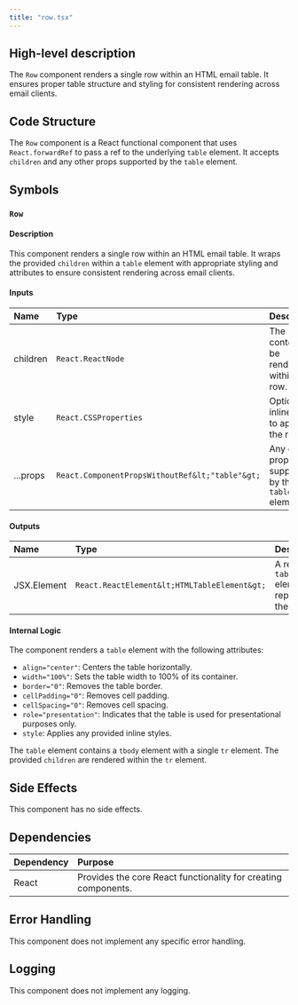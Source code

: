 ```yaml
---
title: "row.tsx"
---
```


## High-level description
The `Row` component renders a single row within an HTML email table. It ensures proper table structure and styling for consistent rendering across email clients.

## Code Structure
The `Row` component is a React functional component that uses `React.forwardRef` to pass a ref to the underlying `table` element. It accepts `children` and any other props supported by the `table` element.

## Symbols
### `Row`
#### Description
This component renders a single row within an HTML email table. It wraps the provided `children` within a `table` element with appropriate styling and attributes to ensure consistent rendering across email clients.

#### Inputs
| Name | Type | Description |
|:-----|:-----|:------------|
| children | `React.ReactNode` | The content to be rendered within the row. |
| style | `React.CSSProperties` | Optional inline styles to apply to the row. |
| ...props | `React.ComponentPropsWithoutRef&lt;"table"&gt;` | Any other props supported by the `table` element. |

#### Outputs
| Name | Type | Description |
|:-----|:-----|:------------|
| JSX.Element | `React.ReactElement&lt;HTMLTableElement&gt;` | A rendered `table` element representing the row. |

#### Internal Logic
The component renders a `table` element with the following attributes:
- `align="center"`: Centers the table horizontally.
- `width="100%"`: Sets the table width to 100% of its container.
- `border="0"`: Removes the table border.
- `cellPadding="0"`: Removes cell padding.
- `cellSpacing="0"`: Removes cell spacing.
- `role="presentation"`: Indicates that the table is used for presentational purposes only.
- `style`: Applies any provided inline styles.

The `table` element contains a `tbody` element with a single `tr` element. The provided `children` are rendered within the `tr` element.

## Side Effects
This component has no side effects.

## Dependencies
| Dependency | Purpose |
|:-----------|:--------|
| React | Provides the core React functionality for creating components. |

## Error Handling
This component does not implement any specific error handling.

## Logging
This component does not implement any logging.

